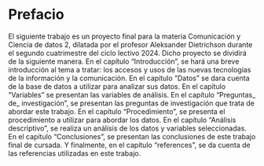 # Prefacio {.unnumbered}

El siguiente trabajo es un proyecto final para la materia Comunicación y Ciencia de datos 2, dilatada por el profesor Aleksander Dietrichson durante el segundo cuatrimestre del ciclo lectivo 2024. Dicho proyecto se dividirá de la siguiente manera. En el capítulo "Introducción", se hará una breve introducción al tema a tratar: los accesos y usos de las nuevas tecnologías de la información y la comunicación. En el capítulo "Datos" se dara cuenta de la base de datos a utilizar para analizar sus datos. En el capítulo "Variables" se presentan las variables de análisis. En el capítulo "Preguntas_ de_ investigación", se presentan las preguntas de investigación que trata de abordar este trabajo. En el capítulo "Procedimiento", se presenta el procedimiento a utilizar para abordar los datos. En el capítulo "Análisis  descriptivo", se realiza un análisis de los datos y variables seleccionadas. En el capítulo "Conclusiones", se presentan las conclusiones de este trabajo final de cursada. Y finalmente, en el capítulo "references", se da cuenta de las referencias utilizadas en este trabajo. 